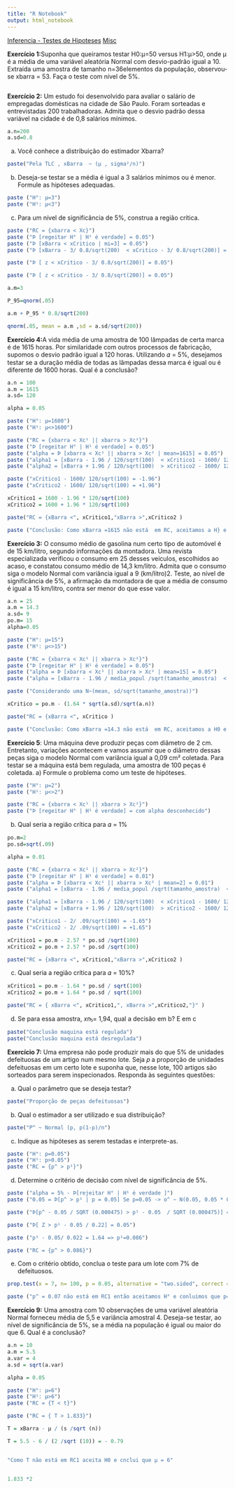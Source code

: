 ```yaml
---
title: "R Notebook"
output: html_notebook
---
```

[Inferencia - Testes de Hipoteses](https://1drv.ms/b/s!AjhHHIPrrq6S7G_iZg3rtdPNxIfk)
[Misc](https://www.youtube.com/user/ecograd/videos)


**Exercício 1:**Suponha que queiramos testar H0:µ=50 versus H1:µ>50, onde µ é a média de uma variável aleatória Normal com desvio-padrão igual a 10. Extraída uma amostra de tamanho n=36elementos da população, observou-se xbarra = 53. Faça o teste com nível de 5%.
```r

```


**Exercício 2:** Um estudo foi desenvolvido para avaliar o salário de empregadas domésticas na cidade de São Paulo. Foram sorteadas e entrevistadas 200 trabalhadoras. Admita que o desvio padrão dessa variável na cidade é de 0,8 salários mínimos.
```r
a.n=200
a.sd=0.8
```

a) Você conhece a distribuição do estimador Xbarra?
```r
paste("Pela TLC , xBarra  ~ (µ , sigma²/n)")
```

b) Deseja-se testar se a média é igual a 3 salários mínimos ou é menor. Formule as hipóteses adequadas.
```r
paste ("H°: µ=3")
paste ("H¹: µ<3")
```

c) Para um nível de significância de 5%, construa a região crítica.
```r
paste ("RC = {xbarra < Xc}")
paste ("Þ [regeitar H° | H¹ é verdade] = 0.05")
paste ("Þ [xBarra < xCritico | mi=3] = 0.05")
paste ("Þ [xBarra - 3/ 0.8/sqrt(200)  < xCritico - 3/ 0.8/sqrt(200)] = 0.05")

paste ("Þ [ z < xCritico - 3/ 0.8/sqrt(200)] = 0.05")

paste ("Þ [ z < xCritico - 3/ 0.8/sqrt(200)] = 0.05")

a.m=3

P_95=qnorm(.05)

a.m + P_95 * 0.8/sqrt(200)

qnorm(.05, mean = a.m ,sd = a.sd/sqrt(200))
```

**Exercício 4:**A vida média de uma amostra de 100 lâmpadas de certa marca é de 1615 horas. Por similaridade com outros processos de fabricação, supomos o desvio padrão igual a 120 horas. Utilizando 𝛼 = 5%, desejamos testar se a duração média de todas as lâmpadas dessa marca é igual ou é diferente de 1600 horas. Qual é a conclusão?
```R
a.n = 100
a.m = 1615
a.sd= 120

alpha = 0.05

paste ("H°: µ=1600")
paste ("H¹: µ<>1600")

paste ("RC = {xbarra < Xc¹ || xbarra > Xc²}")
paste ("Þ [regeitar H° | H¹ é verdade] = 0.05")
paste ("alpha = Þ [xbarra < Xc¹ || xbarra > Xc² | mean=1615] = 0.05")
paste ("alpha1 = [xBarra - 1.96 / 120/sqrt(100)  < xCritico1 - 1600/ 120/sqrt(100)] = 0.025")
paste ("alpha2 = [xBarra + 1.96 / 120/sqrt(100)  > xCritico2 - 1600/ 120/sqrt(100)] = 0.025")

paste ("xCritico1 - 1600/ 120/sqrt(100) = -1.96")
paste ("xCritico2 - 1600/ 120/sqrt(100) = +1.96")

xCritico1 = 1600 - 1.96 * 120/sqrt(100)
xCritico2 = 1600 + 1.96 * 120/sqrt(100)

paste("RC = {xBarra <", xCritico1,"xBarra >",xCritico2 )

paste ("Conclusão: Como xBarra =1615 não está  em RC, aceitamos a H} e concluimos que µ = 1600h")
```


**Exercício 3:** O consumo médio de gasolina num certo tipo de automóvel é de 15 km/litro, segundo informações da montadora. Uma revista especializada verificou o consumo em 25 desses veículos, escolhidos ao acaso, e constatou consumo médio de 14,3 km/litro. Admita que o consumo siga o modelo Normal com variância igual a 9 (km/litro)2. Teste, ao nível de significância de 5%, a afirmação da montadora de que a média de consumo é igual a 15 km/litro, contra ser menor do que esse valor.
```R
a.n = 25
a.m = 14.3
a.sd= 9
po.m= 15
alpha=0.05

paste ("H°: µ=15")
paste ("H¹: µ<>15")

paste ("RC = {xbarra < Xc¹ || xbarra > Xc²}")
paste ("Þ [regeitar H° | H¹ é verdade] = 0.05")
paste ("alpha = Þ [xbarra < Xc¹ || xbarra > Xc² | mean=15] = 0.05")
paste ("alpha = [xBarra - 1.96 / media_popul /sqrt(tamanho_amostra)  < xCritico - media_popul /sqrt(tamanho_amostra)] = 0.05")

paste ("Considerando uma N~(mean, sd/sqrt(tamanho_amostra))")

xCritico = po.m - (1.64 * sqrt(a.sd)/sqrt(a.n))

paste("RC = {xBarra <", xCritico )

paste ("Conclusão: Como xBarra =14.3 não está  em RC, aceitamos a H0 e concluimos que a media de consumo é de 15 litro")
```

**Exercício 5**: Uma máquina deve produzir peças com diâmetro de 2 cm. Entretanto, variações acontecem e vamos assumir que o diâmetro dessas peças siga o modelo Normal com variância igual a 0,09 cm² coletada. Para testar se a máquina está bem regulada, uma amostra de 100 peças é
coletada.
a) Formule o problema como um teste de hipóteses.
```R

paste ("H°: µ=2")
paste ("H¹: µ<>2")

paste ("RC = {xbarra < Xc¹ || xbarra > Xc²}")
paste ("Þ [regeitar H° | H¹ é verdade] = com alpha desconhecido")
```

b) Qual seria a região crítica para 𝛼 = 1%
```R
po.m=2
po.sd=sqrt(.09)

alpha = 0.01

paste ("RC = {xbarra < Xc¹ || xbarra > Xc²}")
paste ("Þ [regeitar H° | H¹ é verdade] = 0.01")
paste ("alpha = Þ [xbarra < Xc¹ || xbarra > Xc² | mean=2] = 0.01")
paste ("alpha1 = [xBarra - 1.96 / media_popul /sqrt(tamanho_amostra)  < xCritico - media_popul /sqrt(tamanho_amostra)] = 0.05")

paste ("alpha1 = [xBarra - 1.96 / 120/sqrt(100)  < xCritico1 - 1600/ 120/sqrt(100)] = 0.005")
paste ("alpha2 = [xBarra + 1.96 / 120/sqrt(100)  > xCritico2 - 1600/ 120/sqrt(100)] = 0.005")

paste ("xCritico1 - 2/ .09/sqrt(100) = -1.65")
paste ("xCritico2 - 2/ .09/sqrt(100) = +1.65")

xCritico1 = po.m - 2.57 * po.sd /sqrt(100)
xCritico2 = po.m + 2.57 * po.sd /sqrt(100)

paste("RC = {xBarra <", xCritico1,"xBarra >",xCritico2 )
```
c) Qual seria a região crítica para 𝛼 = 10%?
```R
xCritico1 = po.m - 1.64 * po.sd / sqrt(100)
xCritico2 = po.m + 1.64 * po.sd / sqrt(100)

paste("RC = { xBarra <", xCritico1,", xBarra >",xCritico2,"}" )

```
d) Se para essa amostra, 𝑥ҧ= 1,94, qual a decisão em b? E em c
```R
paste("Conclusão maquina está regulada")
paste("Conclusão maquina está desregulada")
```


**Exercício 7:** Uma empresa não pode produzir mais do que 5% de unidades defeituosas de um artigo num mesmo lote. Seja 𝑝 a proporção de unidades defeituosas em um certo lote e suponha que, nesse lote, 100 artigos são sorteados para serem inspecionados. Responda às seguintes questões:

a) Qual o parâmetro que se deseja testar?
```R
paste("Proporção de peças defeituosas")
```

b) Qual o estimador a ser utilizado e sua distribuição?
```R
paste("P^ ~ Normal (p, p(1-p)/n")
```

c) Indique as hipóteses as serem testadas e interprete-as.
```R
paste ("H°: p=0.05")
paste ("H¹: p>0.05")
paste ("RC = {p^ > p¹}")
```

d) Determine o critério de decisão com nível de significância de 5%.
```R
paste ("alpha = 5% - Þ[rejeitar H° | H¹ é verdade ]")
paste ("0.05 = Þ[p^ > p¹ | p = 0.05] Se p=0.05 -> o^ ~ N(0.05, 0.05 * 0.95/100)")

paste ("Þ[p^ - 0.05 / SQRT (0.000475) > p¹ - 0.05  / SQRT (0.000475)] = 0.05")

paste ("Þ[ Z > p¹ - 0.05 / 0.22] = 0.05")

paste ("p¹ - 0.05/ 0.022 = 1.64 => p¹=0.086")

paste ("RC = {p^ > 0.086}")

```

e) Com o critério obtido, conclua o teste para um lote com 7% de defeituosos.
```r
prop.test(x = 7, n= 100, p = 0.05, alternative = "two.sided", correct = F, conf.level = 0.95) 

paste ("p^ = 0.07 não está em RC1 então aceitamos H° e conluimos que p=0.05 valor-p= 18% > 5% aceita H°") 
```


**Exercício 9:** Uma amostra com 10 observações de uma variável aleatória Normal forneceu média de 5,5 e variância amostral 4. Deseja-se testar, ao nível de significância de 5%, se a média na população é igual ou maior do que 6. Qual é a conclusão?
```r
a.n = 10
a.m = 5.5
a.var = 4
a.sd = sqrt(a.var)

alpha = 0.05

paste ("H°: µ=6")
paste ("H¹: µ>6")
paste ("RC = {T < t}")

paste ("RC = { T > 1.833}")

T = xBarra - µ / (s /sqrt (n))

T = 5.5 - 6 / (2 /sqrt (10)) = - 0.79


"Como T não está em RC1 aceita H0 e cnclui que µ = 6"


1.833 *2
```

